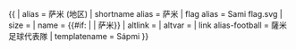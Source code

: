 {{ {{{1<noinclude>|country showdata</noinclude>}}}
| alias = 萨米 (地区)
| shortname alias = 萨米
| flag alias = Sami flag.svg
| size = {{{size|}}}
| name = {{#if: {{{name|}}} | {{{name|}}} | 萨米}}
| altlink = {{{altlink|}}}
| altvar = {{{altvar|}}}
| link alias-football = 薩米{{{mw|}}}足球代表隊
<noinclude>
| templatename = Sápmi
</noinclude>
}}<noinclude>
</noinclude>